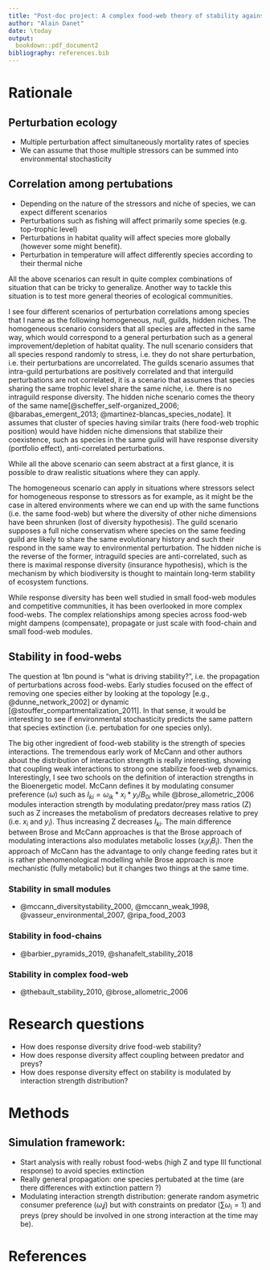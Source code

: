 ```yaml
---
title: "Post-doc project: A complex food-web theory of stability against perturbation"
author: "Alain Danet"
date: \today
output:
  bookdown::pdf_document2
bibliography: references.bib 
---
```


# Rationale


## Perturbation ecology

- Multiple perturbation affect simultaneously mortality rates of species
- We can assume that those multiple stressors can be summed into environmental
  stochasticity

## Correlation among pertubations 

- Depending on the nature of the stressors and niche of species, we can expect
  different scenarios
- Perturbations such as fishing will affect primarily some species (e.g.
  top-trophic level)
- Perturbations in habitat quality will affect species more globally
  (however some might benefit).
- Perturbation in temperature will affect differently species according to their thermal niche

All the above scenarios can result in quite complex combinations of situation
that can be tricky to generalize. Another way to tackle this situation is to
test more general theories of ecological communities.

I see four different scenarios of perturbation correlations among species that I
name as the following homogeneous, null, guilds, hidden niches. The homogeneous
scenario considers that all species are affected in the same way, which would
correspond to a general perturbation such as a general improvement/depletion of
habitat quality. The null scenario considers that all species respond randomly
to stress, i.e. they do not share perturbation, i.e. their perturbations are
uncorrelated. The guilds scenario assumes that intra-guild perturbations are
positively correlated and that interguild perturbations are not correlated, it
is a scenario that assumes that species sharing the same trophic level share the
same niche, i.e. there is no intraguild response diversity. The hidden niche
scenario comes the theory of the same name[@scheffer_self-organized_2006;
@barabas_emergent_2013; @martinez-blancas_species_nodate]. It assumes that
cluster of species having similar traits (here food-web trophic position) would
have hidden niche dimensions that stabilize their coexistence, such as species
in the same guild will have response diversity (portfolio effect),
anti-correlated perturbations.

While all the above scenario can seem abstract at a first glance, it is possible
to draw realistic situations where they can apply.

The homogeneous scenario can apply in situations where stressors select for
homogeneous response to stressors as for example, as it might be the case in
altered environments where we can end up with the same functions (i.e. the same
food-web) but where the diversity of other niche dimensions have been shrunken
(lost of diversity hypothesis). The guild scenario supposes a full niche
conservatism where species on the same feeding guild are likely to share the
same evolutionary history and such their respond in the same way to
environmental perturbation. The hidden niche is the reverse of the former,
intraguild species are anti-correlated, such as there is maximal response
diversity (insurance hypothesis), which is the mechanism by which biodiversity
is thought to maintain long-term stability of ecosystem functions.

While response diversity has been well studied in small food-web modules and
competitive communities, it has been overlooked in more complex food-webs. The
complex relationships among species across food-web might dampens (compensate),
propagate or just scale with food-chain and small food-web modules.

## Stability in food-webs

The question at 1bn pound is "what is driving stability?", i.e. the propagation
of perturbations across food-webs. Early studies focused on the effect of
removing one species either by looking at the topology [e.g.,
@dunne_network_2002] or dynamic [@stouffer_compartmentalization_2011]. In that
sense, it would be interesting to see if environmental stochasticity predicts the same
pattern that species extinction (i.e. pertubation for one species only).

The big other ingredient of food-web stability is the strength of species
interactions. The tremendous early work of McCann and other authors about the
distribution of interaction strength is really interesting, showing that
coupling weak interactions to strong one stabilize food-web dynamics.
Interestingly, I see two schools on the definition of interaction strengths in
the Bioenergetic model. McCann defines it by modulating consumer preference
($\omega$) such as $I_{ki} = \omega_{ik}* x_i * y_i / B_{0i}$ while
@brose_allometric_2006 modules interaction strength by modulating predator/prey
mass ratios (Z) such as Z increases the metabolism of predators decreases
relative to prey (i.e. $x_i$ and $y_i$). Thus increasing Z decreases $I_{ki}$.
The main difference between Brose and McCann approaches is that the Brose
approach of modulating interactions also modulates metabolic losses ($x_iy_iB_i$).
Then the approach of McCann has the advantage to only change feeding rates but
it is rather phenomenological modelling while Brose approach is more mechanistic
(fully metabolic) but it changes two things at the same time.

### Stability in small modules 

- @mccann_diversitystability_2000, @mccann_weak_1998,
  @vasseur_environmental_2007, @ripa_food_2003

### Stability in food-chains

- @barbier_pyramids_2019, @shanafelt_stability_2018

### Stability in complex food-web 

- @thebault_stability_2010, @brose_allometric_2006

# Research questions 

- How does response diversity drive food-web stability?
- How does response diversity affect coupling between predator and preys?
- How does response diversity effect on stability is modulated by interaction strength
  distribution?

# Methods

## Simulation framework: 

- Start analysis with really robust food-webs (high Z and type III functional
  response) to avoid species extinction
- Really general propagation: one species pertubated at the time (are there
  differences with extinction pattern ?)
- Modulating interaction strength distribution: generate random asymetric
  consumer preference ($\omega_ij$) but with constraints on predator
  ($\sum\omega_i = 1$) and preys (prey should be involved in one strong
  interaction at the time may be).

# References {-}
